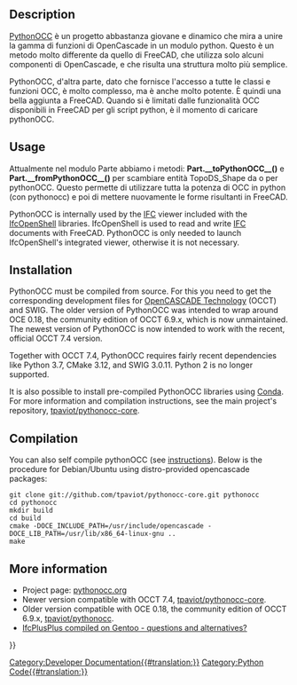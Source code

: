 <languages/>

== Description ==

<div class="mw-translate-fuzzy">
[http://www.pythonocc.org/ PythonOCC] è un progetto abbastanza giovane e dinamico che mira a unire la gamma di funzioni di OpenCascade in un modulo python. Questo è un metodo molto differente da quello di FreeCAD, che utilizza solo alcuni componenti di OpenCascade, e che risulta una struttura molto più semplice.
</div>

<div class="mw-translate-fuzzy">
PythonOCC, d'altra parte, dato che fornisce l'accesso a tutte le classi e funzioni OCC, è molto complesso, ma è anche molto potente. È quindi una bella aggiunta a FreeCAD. Quando si è limitati dalle funzionalità OCC disponibili in FreeCAD per gli script python, è il momento di caricare pythonOCC.
</div>

== Usage ==

<div class="mw-translate-fuzzy">
Attualmente nel modulo Parte abbiamo i metodi: '''Part.__toPythonOCC__()''' e '''Part.__fromPythonOCC__()''' per scambiare entità TopoDS_Shape da o per pythonOCC. Questo permette di utilizzare tutta la potenza di OCC in python (con pythonocc) e poi di mettere nuovamente le forme risultanti in FreeCAD.
</div>

PythonOCC is internally used by the [[Arch_IFC|IFC]] viewer included with the [[IfcOpenShell|IfcOpenShell]] libraries. IfcOpenShell is used to read and write [[Arch_IFC|IFC]] documents with FreeCAD. PythonOCC is only needed to launch IfcOpenShell's integrated viewer, otherwise it is not necessary.

== Installation ==

PythonOCC must be compiled from source. For this you need to get the corresponding development files for [[OpenCASCADE|OpenCASCADE Technology]] (OCCT) and SWIG. The older version of PythonOCC was intended to wrap around OCE 0.18, the community edition of OCCT 6.9.x, which is now unmaintained. The newest version of PythonOCC is now intended to work with the recent, official OCCT 7.4 version.

Together with OCCT 7.4, PythonOCC requires fairly recent dependencies like Python 3.7, CMake 3.12, and SWIG 3.0.11. Python 2 is no longer supported.

It is also possible to install pre-compiled PythonOCC libraries using [[Conda|Conda]]. For more information and compilation instructions, see the main project's repository, [https://github.com/tpaviot/pythonocc-core tpaviot/pythonocc-core].

== Compilation ==

You can also self compile pythonOCC (see [https://github.com/tpaviot/pythonocc-core/blob/master/INSTALL.md instructions]). Below is the procedure for Debian/Ubuntu using distro-provided opencascade packages:

<pre>
git clone git://github.com/tpaviot/pythonocc-core.git pythonocc
cd pythonocc
mkdir build
cd build
cmake -DOCE_INCLUDE_PATH=/usr/include/opencascade -DOCE_LIB_PATH=/usr/lib/x86_64-linux-gnu ..
make
</pre>

== More information ==

* Project page: [http://www.pythonocc.org/ pythonocc.org]
* Newer version compatible with OCCT 7.4, [https://github.com/tpaviot/pythonocc-core tpaviot/pythonocc-core].
* Older version compatible with OCE 0.18, the community edition of OCCT 6.9.x, [https://github.com/tpaviot/pythonocc tpaviot/pythonocc].
* [https://forum.freecadweb.org/viewtopic.php?f=39&t=33254 IfcPlusPlus compiled on Gentoo - questions and alternatives?]

{{Powerdocnavi{{#translation:}}}}
[[Category:Developer Documentation{{#translation:}}]]
[[Category:Python Code{{#translation:}}]]
{{clear}}